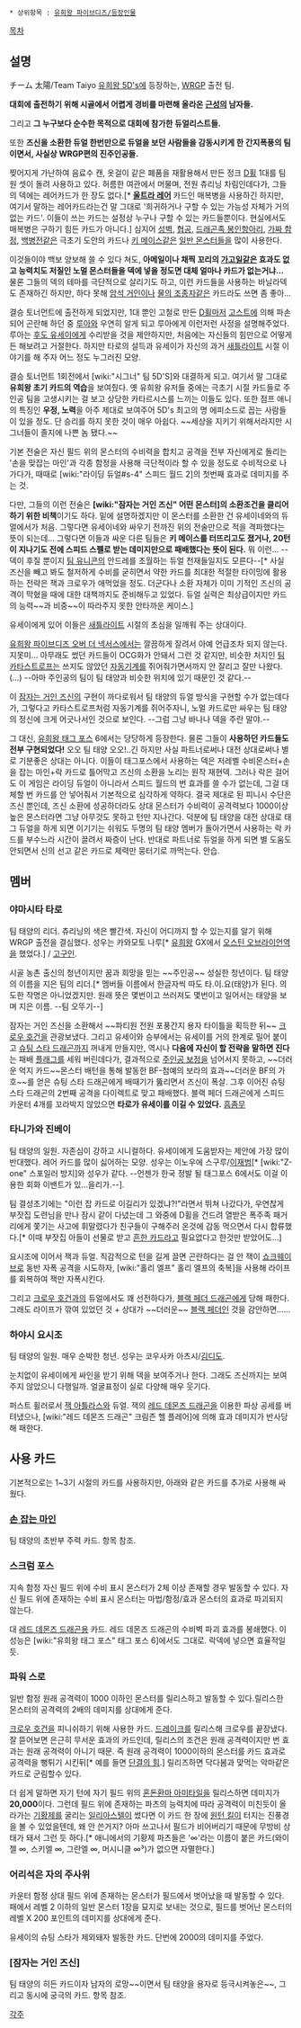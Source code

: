  * 상위항목 : [[유희왕 파이브디즈/등장인물]]

[[목차]]
== 설명 ==
チーム 太陽/Team Taiyo
[[유희왕 5D's]]에 등장하는, [[WRGP]] 출전 팀. 

'''대회에 출전하기 위해 시골에서 어렵게 경비를 마련해 올라온 [[근성]]의 남자들.''' 

그리고 '''그 누구보다 순수한 목적으로 대회에 참가한 듀얼리스트들.'''

또한 '''즈신을 소환한 듀얼 한번만으로 듀얼을 보던 사람들을 감동시키게 한 간지폭풍의 팀이면서, 사실상 WRGP편의 진주인공들.'''

찢어지게 가난하여 음료수 캔, 옷걸이 같은 폐품을 재활용해서 만든 정크 [[D휠]] 1대를 팀원 셋이 돌려 사용하고 있다. 허름한 여관에서 머물며, 전원 츄리닝 차림인데다가, 그들의 덱에는 레어카드가 한 장도 없다.[* '''[[울트라 레어]]''' 카드인 매복병을 사용하긴 하지만, 여기서 말하는 레어카드라는건 말 그대로 '희귀하거나 구할 수 있는 가능성 자체가 거의 없는 카드'. 이들이 쓰는 카드는 설정상 누구나 구할 수 있는 카드들뿐이다. 현실에서도 매복병은 구하기 힘든 카드가 아니다.] 심지어 [[성벽]], [[협공]], [[드래곤족 봉인항아리]], [[가짜 함정]], [[백병전]]같은 극초기 도안의 카드나 [[키 메이스]]같은 [[일반 몬스터]]들을 많이 사용한다. 

이것들이야 백보 양보해 쓸 수 있다 쳐도, '''아메일이나 채찍 꼬리의 [[가고일]]같은 효과도 없고 능력치도 저질인 노멀 몬스터들을 덱에 넣을 정도면 대체 얼마나 카드가 없는거냐...''' 물론 그들의 덱의 테마를 극단적으로 살리기도 하고, 이런 카드들을 사용하는 바닐라덱도 존재하긴 하지만, 하다 못해 [[암석 거인]]이나 [[물의 조종자]]같은 카드라도 쓰면 좀 좋아...

결승 토너먼트에 출전하게 되었지만, 1대 뿐인 고철로 만든 [[D휠]]마저 [[고스트]]에 의해 파손되어 곤란해 하던 중 [[루아]]와 우연히 알게 되고 루아에게 이런저런 사정을 설명해주었다. 루아는 [[후도 유세이]]에게 수리받을 것을 제안하지만, 처음에는 자신들의 힘만으로 어떻게든 해보려고 거절한다. 하지만 타로의 설득과 유세이가 자신의 과거 [[새틀라이트]] 시절 이야기를 해 주자 어느 정도 누그러진 모양.

결승 토너먼트 1회전에서 [wiki:"시그너" 팀 5D'S]와 대결하게 되고. 여기서 말 그대로 '''유희왕 초기 카드의 역습'''을 보여줬다. 옛 유희왕 유저들 중에는 극초기 시절 카드들로 주인공 팀을 고생시키는 걸 보고 상당한 카타르시스를 느끼는 이들도 있다. 또한 점프 애니의 특징인 '''우정, 노력'''을 아주 제대로 보여주어 5D's 최고의 명 에피소드로 꼽는 사람들이 있을 정도. 단 승리를 하지 못한 것이 매우 아쉽다. ~~세상을 지키기 위해서라지만 시그너들이 졸지에 나쁜 놈 됐다.~~

기본 전술은 자신 필드 위의 몬스터의 수비력을 합치고 공격을 전부 자신에게로 돌리는 '손을 맞잡는 마인'과 각종 함정을 사용해 극단적이라 할 수 있을 정도로 수비적으로 나가다가, 때때로 [wiki:"라이딩 듀얼#s-4" 스피드 월드 2]의 첫번째 효과로 데미지를 주는 것.

다만, 그들의 이런 전술은 '''[wiki:"잠자는 거인 즈신" 어떤 몬스터]의 소환조건을 클리어하기 위한 비책'''이기도 하다. 밑에 설명하겠지만 이 몬스터를 소환한 건 유세이네와의 듀얼에서가 처음. 그렇다면 유세이네와 싸우기 전까진 위의 전술만으로 적을 격파했다는 뜻이 되는데... 그렇다면 이들과 싸운 다른 팀들은 '''키 메이스를 터뜨리고도 졌거나, 20턴이 지나기도 전에 스피드 스펠로 받는 데미지만으로 패배했다는 뜻이 된다.''' 뭐 이런... --덱이 후질 뿐이지 [[팀 유니콘]]의 안드레를 초월하는 듀얼 천재들일지도 모른다--[* 사실 즈신을 빼고 봐도 철저하게 수비를 굳히면서 약한 카드를 최대한 적절한 타이밍에 활용하는 전략은 잭과 크로우가 애먹었을 정도. 더군다나 소환 자체가 이미 기적인 즈신의 공격이 막혔을 때에 대한 대책까지도 준비해두고 있었다. 듀얼 실력은 최상급이지만 카드의 능력~~과 비중~~이 따라주지 못한 안타까운 케이스.]

유세이에게 있어 이들은 [[새틀라이트]] 시절의 초심을 일깨워 주는 상대이다.

[[유희왕 파이브디즈 오버 더 넥서스]]에서는 깔끔하게 잘려서 아예 언급조차 되지 않는다. 지못미... 아무래도 썼던 카드들이 OCG화가 안돼서 그런 것 같지만, 비슷한 처지인 [[팀 카타스트로프]]는 쓰지도 않았던 [[자동기계]]를 쥐어줘가면서까지 안 잘리고 잘만 나왔다.(…) --아마 주인공의 팀이 팀 태양과 비슷한 위치에 있기 때문인 것 같다.--

이 [[잠자는 거인 즈신]]의 구현이 까다로워서 팀 태양의 듀얼 방식을 구현할 수가 없는데다가, 그렇다고 카타스트로프처럼 자동기계를 쥐어주자니, 노멀 카드로만 싸우는 팀 태양의 정신에 크게 어긋나서인 것으로 보인다. --그럼 그냥 바나나 덱을 주란 말야.--

그 대신, [[유희왕 태그 포스]] 6에서는 당당하게 등장한다. 물론 그들이 '''사용하던 카드들도 전부 구현되었다!''' 오오 팀 태양 오오!..긴 하지만 사실 파트너로써나 대전 상대로써나 별로 기분좋은 상대는 아니다. 이들이 태그포스에서 사용하는 덱은 저레벨 수비몬스터+손을 잡는 마인+락 카드로 틀어막고 즈신의 소환을 노리는 원작 재현덱. 그러나 락은 걸어도 이 게임은 라이딩 듀얼이 아니라서 스피드 월드의 번 효과를 쓸 수가 없는데, 그걸 대체할 번 카드를 안 넣어줘서 기본적으로 심각하게 약하다. 결국 제대로 된 피니시 수단은 즈신 뿐인데, 즈신 소환에 성공하더라도 상대 몬스터가 수비력이 공격력보다 1000이상 높은 몬스터라면 그냥 아무것도 못하고 턴만 지나간다. 덕분에 팀 태양을 대전 상대로 태그 듀얼을 하게 되면 이기기는 쉬워도 두명의 팀 태양 멤버가 돌아가면서 사용하는 락 카드를 부수느라 시간이 끌려서 짜증이 난다. 반대로 파트너로 듀얼을 하게 되면 별 도움도 안되면서 신의 선고 같은 카드로 체력만 뭉터기로 까먹는다. 안습.

== 멤버 ==
=== 야마시타 타로 ===
팀 태양의 리더. 츄리닝의 색은 빨간색. 자신이 어디까지 할 수 있는지를 알기 위해 WRGP 출전을 결심했다. 성우는 카와모토 나루[* [[유희왕]] GX에서 [[오스틴 오브라이언]]역을 했었다.] / [[고구인]].

시골 농촌 출신의 청년이지만 꿈과 희망을 믿는 ~~주인공~~ 성실한 청년이다. 팀 태양의 이름을 지은 팀의 리더.[* 멤버들 이름에서 한글자씩 따도 타.이.요(태양)가 된다. 의도한 작명은 아니었겠지만. 원래 뜻은 몇번이고 쓰러져도 몇번이고 일어서는 태양을 보며 지은 이름. --팀 오뚜기--]

잠자는 거인 즈신을 소환해서 ~~파티원 전원 포풍간지 용자 타이틀을 획득한 뒤~~ [[크로우 호건]]을 관광보냈다.
{{{#!html
<embed src="http://www.youtube.com/v/D20qlYaqI9M&hl=ko_KR&feature=player_embedded&version=3" type="application/x-shockwave-flash" allowfullscreen="true" allowScriptAccess="always" width="400" height="320"></embed>
}}}
그리고 유세이와 승부에서는 유세이를 거의 한계로 밀어 붙이고 [[슈팅 스타 드래곤]]까지 꺼내게 만들지만, 역시나 '''다음에 자신이 할 전략을 말하면 진다'''는 패배 [[플래그]]를 세워 버린데다가, 결과적으로 [[주인공 보정]]을 넘어서지 못하고, ~~더러운 억지 카드~~몬스터 배턴을 통해 발동한 BF-첨예의 보라의 효과~~더러운 BF의 가호~~를 얻은 슈팅 스타 드래곤에게 배때기가 뚫리면서 즈신이 폭살. 그후 이어진 슈팅 스타 드래곤의 2번째 공격을 다이렉트로 맞고 패배했다. 블랙 페더 드래곤에게 스피드 카운터 4개를 꼬라박지 않았으면 '''타로가 유세이를 이길 수 있었다.''' [[흠좀무]]

=== 타니가와 진베이 ===
팀 태양의 일원. 자존심이 강하고 시니컬하다. 유세이에게 도움받자는 제안에 가장 많이 반대했다. 레어 카드를 많이 싫어하는 모양. 성우는 이노우에 스구루/[[이재범]][* [wiki:"Z-one" 스포일러 방지]와 성우가 같다. --언젠가 한국 정발 될 태그포스 6에서도 이걸 이용한 회화 이밴트가 있...을리가.--].

팀 결성초기에는 "이런 잡 카드로 이길리가 있겠냐?!"라면서 뛰쳐 나갔다가, 우연찮게 부잣집 도련님을 만나 잠시 같이 다녔는데 그 와중에 D휠을 건드려 열받은 폭주족 패거리에게 쫓기는 사고에 휘말렸다가 친구들이 구해주러 온것에 감동 먹으면서 다시 합류했다.[* 이때 부잣집 아들이 선물로 받고 [[빙결계의 용 트리슈라|흔한 카드]]라고 필요없다고 한것만 받았어도...]

요시조에 이어서 잭과 듀얼. 직감적으로 턴을 길게 끌면 곤란하다는 걸 안 잭이 [[쇼크웨이브]]로 동반 자폭 공격을 시도하자, [wiki:"홀리 엘프" 홀리 엘프의 축복]을 사용해 라이프를 회복하여 잭만 자폭시킨다. 

그리고 [[크로우 호건]]과의 듀얼에서도 꽤 선전하다가, [[블랙 페더 드래곤]]에게 당해 패한다. 그래도 라이프가 깎여 있었던 것 + 상대가 ~~더러운~~ [[블랙 페더]]인 것을 감안하면......

=== 하야시 요시조 ===
팀 태양의 일원. 매우 순박한 청년. 성우는 코우사카 아츠시/[[김디도]]. 

눈치없이 유세이에게 싸인을 받기 위해 덱을 보여주거나 한다. 그래도 즈신까지는 보여주지 않았으니 다행일까. 얼굴표정이 실로 다양해 매우 웃기다.

퍼스트 휠러로서 [[잭 아틀라스]]와 듀얼. 잭의 [[레드 데몬즈 드래곤]]을 이용한 파상 공세를 버텨냈으나, [wiki:"레드 데몬즈 드래곤" 크림즌 헬 플레어]에 의해 효과 데미지가 반사당해 패한다.

== 사용 카드 ==
기본적으로는 1~3기 시절의 카드를 사용하지만, 아래와 같은 카드를 추가로 사용해 싸웠다.

=== [[손 잡는 마인]] ===
팀 태양의 초반부 주력 카드. 항목 참조.

=== 스크럼 포스 ===
지속 함정
자신 필드 위에 수비 표시 몬스터가 2체 이상 존재할 경우 발동할 수 있다. 자신 필드 위에 존재하는 수비 표시 몬스터는 마법/함정/효과 몬스터의 효과로 파괴되지 않는다.

대 [[레드 데몬즈 드래곤]]용 카드. 레드 데몬즈 드래곤의 수비벽 파괴 효과를 봉쇄했다. 이 성능은 [wiki:"유희왕 태그 포스" 태그 포스 6]에서도 그대로. 락덱에 넣으면 효율적일 듯.

=== 파워 스로 ===
일반 함정
원래 공격력이 1000 이하인 몬스터를 릴리스하고 발동할 수 있다.릴리스한 몬스터의 공격력의 2배의 데미지를 상대에게 준다.

[[크로우 호건]]을 피니쉬하기 위해 사용한 카드. [[드레이크]]를 릴리스해 크로우를 끝장냈다.
잘 뜯어보면 은근히 무서운 효과의 카드인데, 릴리스의 조건은 원래 공격력이지만 번 효과는 원래 공격력이 아니기 때문. 즉 원래 공격력이 1000이하의 몬스터를 카드 효과로 공격력을 뻥튀기 시킨뒤[* 예를 들면 [[단결의 힘]].] 릴리즈하면 닥다봄과 맞먹는 악마같은 카드로 군림할수 있다.

더 쉽게 말하면 자기 턴에 자기 필드 위의 [[혼돈환마 아미타일]]을 릴리스하면 데미지가 '''20,000'''이다. 그런데 필드 위에 존재하는 파츠의 능력치에 따라 공격력이 미친듯이 올라가는 [[기황제]]를 굴리는 [[일리아스텔]]이 썼다면 이 카드 한 장에 [[원턴 킬]]이 터지는 진풍경을 볼 수 있었을텐데, 왜 안 쓴거지? 아마 쓰고나서 필드가 비어버리기 때문에 무방비 상태가 돼서 그런 듯 하다.[* 애니에서의 기황제 파츠들은 '∞'라는 이름이 붙은 카드(와이젤 ∞, 스키엘 ∞, 그란엘 ∞, 머시니클 ∞³)가 없으면 자멸한다.]

=== 어리석은 자의 주사위 ===
카운터 함정
상대 필드 위에 존재하는 몬스터가 필드에서 벗어났을 때 발동할 수 있다. 패에서 레벨 2 이하의 일반 몬스터 1장을 묘지로 보내는 것으로, 필드를 벗어난 몬스터의 레벨 X 200 포인트의 데미지를 상대에게 준다.

유세이의 슈팅 스타가 제외돼자 발동한 카드. 단번에 2000의 데미지를 주었다.

=== [잠자는 거인 즈신] ===
팀 태양의 히든 카드이자 남자의 로망~~이면서 팀 태양을 용자로 등극시켜놓은~~, 그리고 동시에 궁극의 카드. 항목 참조.

[[각주]]
